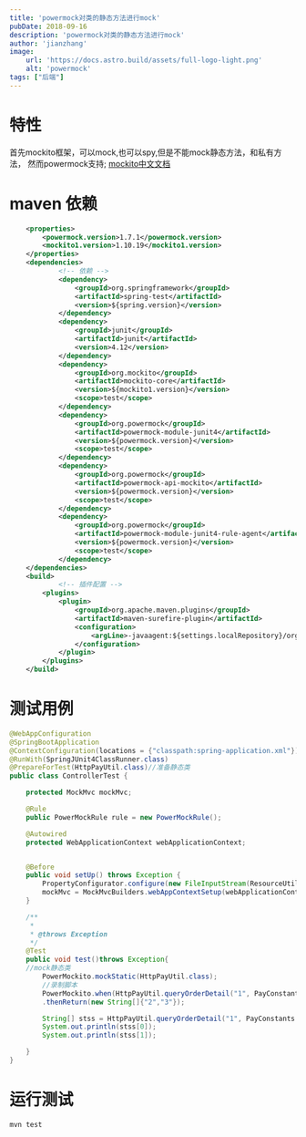 ```yaml
---
title: 'powermock对类的静态方法进行mock'
pubDate: 2018-09-16
description: 'powermock对类的静态方法进行mock'
author: 'jianzhang'
image:
    url: 'https://docs.astro.build/assets/full-logo-light.png'
    alt: 'powermock'
tags: ["后端"]
---
```


# 特性
首先mockito框架，可以mock,也可以spy,但是不能mock静态方法，和私有方法，
然而powermock支持;
[mockito中文文档][1]

# maven 依赖
```xml
    <properties>
        <powermock.version>1.7.1</powermock.version>
        <mockito1.version>1.10.19</mockito1.version>
    </properties>
    <dependencies>
            <!-- 依赖 -->
            <dependency>
                <groupId>org.springframework</groupId>
                <artifactId>spring-test</artifactId>
                <version>${spring.version}</version>
            </dependency>
            <dependency>
                <groupId>junit</groupId>
                <artifactId>junit</artifactId>
                <version>4.12</version>
            </dependency>
            <dependency>
                <groupId>org.mockito</groupId>
                <artifactId>mockito-core</artifactId>
                <version>${mockito1.version}</version>
                <scope>test</scope>
            </dependency>
            <dependency>
                <groupId>org.powermock</groupId>
                <artifactId>powermock-module-junit4</artifactId>
                <version>${powermock.version}</version>
                <scope>test</scope>
            </dependency>
            <dependency>
                <groupId>org.powermock</groupId>
                <artifactId>powermock-api-mockito</artifactId>
                <version>${powermock.version}</version>
                <scope>test</scope>
            </dependency>
            <dependency>
                <groupId>org.powermock</groupId>
                <artifactId>powermock-module-junit4-rule-agent</artifactId>
                <version>${powermock.version}</version>
                <scope>test</scope>
            </dependency>
    </dependencies>
    <build>
            <!-- 插件配置 -->
        <plugins>
            <plugin>
                <groupId>org.apache.maven.plugins</groupId>
                <artifactId>maven-surefire-plugin</artifactId>
                <configuration>
                    <argLine>-javaagent:${settings.localRepository}/org/powermock/powermock-module-javaagent/1.7.1/powermock-module-javaagent-1.7.1.jar -XX:-UseSplitVerifier</argLine>
                </configuration>
            </plugin>
        </plugins>
    </build>

```

# 测试用例
```java
@WebAppConfiguration
@SpringBootApplication
@ContextConfiguration(locations = {"classpath:spring-application.xml"})
@RunWith(SpringJUnit4ClassRunner.class)
@PrepareForTest(HttpPayUtil.class)//准备静态类
public class ControllerTest {

    protected MockMvc mockMvc;

    @Rule
    public PowerMockRule rule = new PowerMockRule();

    @Autowired
    protected WebApplicationContext webApplicationContext;


    @Before
    public void setUp() throws Exception {
        PropertyConfigurator.configure(new FileInputStream(ResourceUtils.getFile(ResourceUtils.CLASSPATH_URL_PREFIX+"log4j.properties")));
        mockMvc = MockMvcBuilders.webAppContextSetup(webApplicationContext).build();
    }

    /**
     *
     * @throws Exception
     */
    @Test
    public void test()throws Exception{
    //mock静态类
        PowerMockito.mockStatic(HttpPayUtil.class);
        //录制脚本
        PowerMockito.when(HttpPayUtil.queryOrderDetail("1", PayConstants.PaySource.WEAPP))
        .thenReturn(new String[]{"2","3"});

        String[] stss = HttpPayUtil.queryOrderDetail("1", PayConstants.PaySource.WEAPP);
        System.out.println(stss[0]);
        System.out.println(stss[1]);

    }
}
```

# 运行测试
```shell
mvn test
```

[1]: https://github.com/hehonghui/mockito-doc-zh/blob/master/mr.simple.md